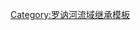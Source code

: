 {{PIsère}}<includeonly>[[Category:伊泽尔河支流|{{PAGENAME}}]]</includeonly><noinclude>[[Category:罗讷河流域继承模板]]</noinclude>